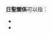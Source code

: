 '''日聖關係'''可以指：

* {{link-en|日本－聖座關係|Holy See–Japan relations}}
* {{link-ja|日本－聖馬利諾關係|日本とサンマリノの関係}}

{{disambig|cat=四字日本相關消歧義}}